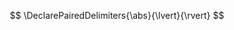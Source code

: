 
::: {.hidden}

\providecommand*{\data}{\se{\green data}}
\providecommand*{\predictor}{\se{\green predictor}}
\providecommand*{\yD}{\se{\yellow D}}
\providecommand*{\yA}{{\yellow A}}
\providecommand*{\yB}{{\yellow B}}
\providecommand*{\yC}{{\yellow C}}
\providecommand*{\dise}{\mathit{\red disease}}
\providecommand*{\yy}{{\red\cat{yes}}}
\providecommand*{\yn}{{\red\cat{no}}}
\providecommand*{\yr}{\,\mathrm{yr}}

\providecommand*{\income}{\mathit{\red income}}
\providecommand*{\yl}{{\red\cat{<=50K}}}
\providecommand*{\yh}{{\red\cat{>50K}}}

\providecommand*{\uu}{\mathrm{U}}
\providecommand*{\uf}{\mathrm{u}}
\providecommand*{\um}{\boldsymbol{\blue U}}
\providecommand*{\Pm}{\boldsymbol{\green P}}

<!-- \providecommand*{\pbest}{p_{\textrm{b}}} -->
\providecommand*{\pbest}{p^{+}}
<!-- \providecommand*{\pworst}{p_{\textrm{w}}} -->
\providecommand*{\pworst}{p^{-}}

\providecommand*{\ry}{{\red y}}
\providecommand*{\ryo}{{\red y^{*}}}
\providecommand*{\bu}{{\blue u}}

\providecommand*{\sA}{\se{\yellow A}}
\providecommand*{\sB}{\se{\yellow B}}

\providecommand*{\mA}{\mathcal{A}}
\providecommand*{\mB}{\mathcal{B}}

\providecommand*{\yca}{{\red\alpha}}
\providecommand*{\ycb}{{\red\beta}}
\providecommand*{\cm}{\boldsymbol{\red C}}


$$
\DeclarePairedDelimiters{\abs}{\lvert}{\rvert}
$$

:::
